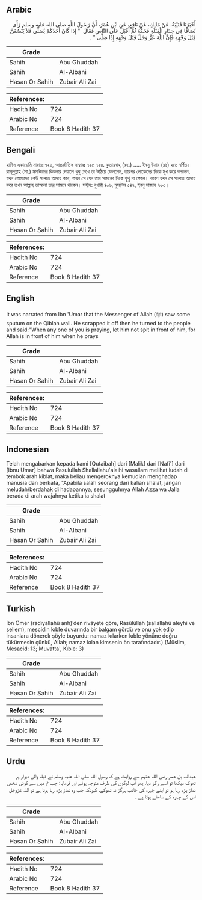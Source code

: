 ## Arabic


<div dir="rtl" lang="ar" style={{fontSize:'larger',backgroundColor:'#f8f9fa',padding:20}}>
أَخْبَرَنَا قُتَيْبَةُ، عَنْ مَالِكٍ، عَنْ نَافِعٍ، عَنِ ابْنِ عُمَرَ، أَنَّ رَسُولَ اللَّهِ صلى الله عليه وسلم رَأَى بُصَاقًا فِي جِدَارِ الْقِبْلَةِ فَحَكَّهُ ثُمَّ أَقْبَلَ عَلَى النَّاسِ فَقَالَ ‏ "‏ إِذَا كَانَ أَحَدُكُمْ يُصَلِّي فَلاَ يَبْصُقَنَّ قِبَلَ وَجْهِهِ فَإِنَّ اللَّهَ عَزَّ وَجَلَّ قِبَلَ وَجْهِهِ إِذَا صَلَّى ‏"‏ ‏.‏
</div>
<div style={{backgroundColor:'#f8f9fa',padding:20, marginBottom: 10}}><table> <thead> <tr> <th>Grade</th> <th></th> </tr> </thead> <tbody> <tr><td>Sahih</td><td>Abu Ghuddah</td></tr><tr><td>Sahih</td><td>Al-Albani</td></tr><tr><td>Hasan Or Sahih</td><td>Zubair Ali Zai</td></tr></tbody></table><table> <thead> <tr> <th>References:</th> <th></th> </tr> </thead> <tbody><tr><td>Hadith No</td><td>724</td></tr><tr><td>Arabic No</td><td>724</td></tr><tr><td>Reference</td><td>Book 8 Hadith 37</td></tr></tbody></table></div>

## Bengali


<div dir="ltr" lang="bn" style={{fontSize:'larger',backgroundColor:'#f8f9fa',padding:20}}>
হাদিস একাডেমি নাম্বারঃ ৭২৪, আন্তর্জাতিক নাম্বারঃ ৭২৫ ৭২৪. কুতায়বাহ্ (রহ.) ..... ইবনু উমার (রাঃ) হতে বর্ণিত। রাসূলুল্লাহ (সা.) মসজিদের কিবলার দেয়ালে থুথু দেখে তা উঠিয়ে ফেললেন, তারপর লোকেদের দিকে মুখ করে বললেন, যখন তোমাদের কেউ সালাত আদায় করে, তখন সে যেন তার সামনের দিকে থুথু না ফেলে। কারণ যখন সে সালাত আদায় করে তখন আল্লাহ তাআলা তার সামনে থাকেন। সহীহ: বুখারী ৪০৬, মুসলিম ৫৪৭, ইবনু মাজাহ ৭৬৩।
</div>
<div style={{backgroundColor:'#f8f9fa',padding:20, marginBottom: 10}}><table> <thead> <tr> <th>Grade</th> <th></th> </tr> </thead> <tbody> <tr><td>Sahih</td><td>Abu Ghuddah</td></tr><tr><td>Sahih</td><td>Al-Albani</td></tr><tr><td>Hasan Or Sahih</td><td>Zubair Ali Zai</td></tr></tbody></table><table> <thead> <tr> <th>References:</th> <th></th> </tr> </thead> <tbody><tr><td>Hadith No</td><td>724</td></tr><tr><td>Arabic No</td><td>724</td></tr><tr><td>Reference</td><td>Book 8 Hadith 37</td></tr></tbody></table></div>

## English


<div dir="ltr" lang="en" style={{fontSize:'larger',backgroundColor:'#f8f9fa',padding:20}}>
It was narrated from Ibn 'Umar that the Messenger of Allah (ﷺ) saw some sputum on the Qiblah wall. He scrapped it off then he turned to the people and said:"When any one of you is praying, let him not spit in front of him, for Allah is in front of him when he prays
</div>
<div style={{backgroundColor:'#f8f9fa',padding:20, marginBottom: 10}}><table> <thead> <tr> <th>Grade</th> <th></th> </tr> </thead> <tbody> <tr><td>Sahih</td><td>Abu Ghuddah</td></tr><tr><td>Sahih</td><td>Al-Albani</td></tr><tr><td>Hasan Or Sahih</td><td>Zubair Ali Zai</td></tr></tbody></table><table> <thead> <tr> <th>References:</th> <th></th> </tr> </thead> <tbody><tr><td>Hadith No</td><td>724</td></tr><tr><td>Arabic No</td><td>724</td></tr><tr><td>Reference</td><td>Book 8 Hadith 37</td></tr></tbody></table></div>

## Indonesian


<div dir="ltr" lang="id" style={{fontSize:'larger',backgroundColor:'#f8f9fa',padding:20}}>
Telah mengabarkan kepada kami [Qutaibah] dari [Malik] dari [Nafi'] dari [Ibnu Umar] bahwa Rasulullah Shallallahu'alaihi wasallam melihat ludah di tembok arah kiblat, maka beliau mengeroknya kemudian menghadap manusia dan berkata, "Apabila salah seorang dari kalian shalat, jangan meludah/berdahak di hadapannya, sesungguhnya Allah Azza wa Jalla berada di arah wajahnya ketika ia shalat
</div>
<div style={{backgroundColor:'#f8f9fa',padding:20, marginBottom: 10}}><table> <thead> <tr> <th>Grade</th> <th></th> </tr> </thead> <tbody> <tr><td>Sahih</td><td>Abu Ghuddah</td></tr><tr><td>Sahih</td><td>Al-Albani</td></tr><tr><td>Hasan Or Sahih</td><td>Zubair Ali Zai</td></tr></tbody></table><table> <thead> <tr> <th>References:</th> <th></th> </tr> </thead> <tbody><tr><td>Hadith No</td><td>724</td></tr><tr><td>Arabic No</td><td>724</td></tr><tr><td>Reference</td><td>Book 8 Hadith 37</td></tr></tbody></table></div>

## Turkish


<div dir="ltr" lang="tr" style={{fontSize:'larger',backgroundColor:'#f8f9fa',padding:20}}>
İbn Ömer (radıyallahü anh)’den rivâyete göre, Rasûlüllah (sallallahü aleyhi ve sellem), mescidin kıble duvarında bir balgam gördü ve onu yok edip insanlara dönerek şöyle buyurdu: namaz kılarken kıble yönüne doğru tükürmesin çünkü, Allah; namaz kılan kimsenin ön tarafındadır.) (Müslim, Mesacid: 13; Muvatta', Kıble: 3)
</div>
<div style={{backgroundColor:'#f8f9fa',padding:20, marginBottom: 10}}><table> <thead> <tr> <th>Grade</th> <th></th> </tr> </thead> <tbody> <tr><td>Sahih</td><td>Abu Ghuddah</td></tr><tr><td>Sahih</td><td>Al-Albani</td></tr><tr><td>Hasan Or Sahih</td><td>Zubair Ali Zai</td></tr></tbody></table><table> <thead> <tr> <th>References:</th> <th></th> </tr> </thead> <tbody><tr><td>Hadith No</td><td>724</td></tr><tr><td>Arabic No</td><td>724</td></tr><tr><td>Reference</td><td>Book 8 Hadith 37</td></tr></tbody></table></div>

## Urdu


<div dir="rtl" lang="ur" style={{fontSize:'larger',backgroundColor:'#f8f9fa',padding:20}}>
عبداللہ بن عمر رضی اللہ عنہم سے روایت ہے کہ رسول اللہ صلی اللہ علیہ وسلم نے قبلہ والی دیوار پر تھوک دیکھا تو اسے رگڑ دیا، پھر آپ لوگوں کی طرف متوجہ ہوئے اور فرمایا: جب تم میں سے کوئی شخص نماز پڑھ رہا ہو تو اپنے چہرہ کی جانب ہرگز نہ تھوکے، کیونکہ جب وہ نماز پڑھ رہا ہوتا ہے تو اللہ عزوجل اس کے چہرہ کے سامنے ہوتا ہے ۔
</div>
<div style={{backgroundColor:'#f8f9fa',padding:20, marginBottom: 10}}><table> <thead> <tr> <th>Grade</th> <th></th> </tr> </thead> <tbody> <tr><td>Sahih</td><td>Abu Ghuddah</td></tr><tr><td>Sahih</td><td>Al-Albani</td></tr><tr><td>Hasan Or Sahih</td><td>Zubair Ali Zai</td></tr></tbody></table><table> <thead> <tr> <th>References:</th> <th></th> </tr> </thead> <tbody><tr><td>Hadith No</td><td>724</td></tr><tr><td>Arabic No</td><td>724</td></tr><tr><td>Reference</td><td>Book 8 Hadith 37</td></tr></tbody></table></div>